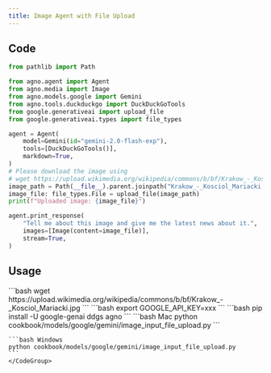 ```yaml
---
title: Image Agent with File Upload
---
```


## Code

```python cookbook/models/google/gemini/image_input_file_upload.py
from pathlib import Path

from agno.agent import Agent
from agno.media import Image
from agno.models.google import Gemini
from agno.tools.duckduckgo import DuckDuckGoTools
from google.generativeai import upload_file
from google.generativeai.types import file_types

agent = Agent(
    model=Gemini(id="gemini-2.0-flash-exp"),
    tools=[DuckDuckGoTools()],
    markdown=True,
)
# Please download the image using
# wget https://upload.wikimedia.org/wikipedia/commons/b/bf/Krakow_-_Kosciol_Mariacki.jpg
image_path = Path(__file__).parent.joinpath("Krakow_-_Kosciol_Mariacki.jpg")
image_file: file_types.File = upload_file(image_path)
print(f"Uploaded image: {image_file}")

agent.print_response(
    "Tell me about this image and give me the latest news about it.",
    images=[Image(content=image_file)],
    stream=True,
)
```

## Usage

<Steps>
  <Snippet file="create-venv-step.mdx" />

  <Step title="Download the image">
    ```bash
    wget https://upload.wikimedia.org/wikipedia/commons/b/bf/Krakow_-_Kosciol_Mariacki.jpg
    ```
  </Step>

  <Step title="Set your API key">
    ```bash
    export GOOGLE_API_KEY=xxx
    ```
  </Step>

  <Step title="Install libraries">
    ```bash
    pip install -U google-genai ddgs agno
    ```
  </Step>

  <Step title="Run Agent">
    <CodeGroup>
    ```bash Mac
    python cookbook/models/google/gemini/image_input_file_upload.py
    ```

    ```bash Windows
    python cookbook/models/google/gemini/image_input_file_upload.py
    ```
    </CodeGroup>
  </Step>
</Steps>
